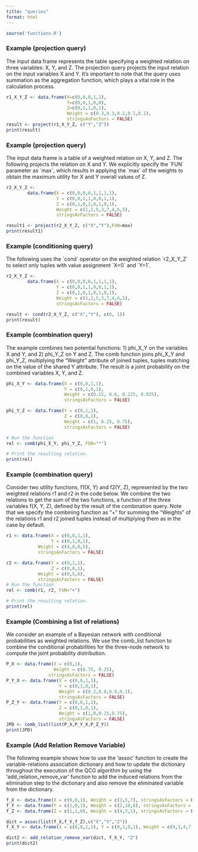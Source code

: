 ```yaml
---
title: "queries"
format: html
---
```


```r
source('functions.R')
```

### Example (projection query)

The input data frame represents the table specifying a weighted relation on three variables: X, Y, and Z. The projection query projects the input relation on the input variables X and Y. It's important to note that the query uses summation as the aggregation function, which plays a vital role in the calculation process.

```r
r1_X_Y_Z <- data.frame(X=c(0,0,0,1,1),
                       Y=c(0,0,1,0,0),
                       Z=c(0,1,1,0,1),
                       Weight = c(0.3,0.3,0.2,0.1,0.1),
                       stringsAsFactors = FALSE)
result <- project(r1_X_Y_Z, c("Y","Z"))
print(result)
```

### Example (projection query)

The input data frame is a table of a weighted relation on X, Y, and Z. The following projects the relation on X and Y. We explicitly specify the \`FUN\` parameter as \`max\`, which results in applying the \`max\` of the weights to obtain the maximum utility for X and Y overall values of Z.

```r
r2_X_Y_Z <-
        data.frame(X = c(0,0,0,0,1,1,1,1),
                   Y = c(0,0,1,1,0,0,1,1),
                   Z = c(0,1,0,1,0,1,0,1),
                   Weight = c(1,2,5,3,7,4,6,5),
                   stringsAsFactors = FALSE)

result1 <- project(r2_X_Y_Z, c("X","Y"),FUN=max)
print(result1)
```

### Example (conditioning query)

The following uses the \`cond\` operator on the weighted relation \`r2_X_Y_Z\` to select only tuples with value assignment \`X=0\` and \`Y=1\`.

```r
r2_X_Y_Z <-
        data.frame(X = c(0,0,0,0,1,1,1,1),
                   Y = c(0,0,1,1,0,0,1,1),
                   Z = c(0,1,0,1,0,1,0,1),
                   Weight = c(1,2,5,3,7,4,6,5),
                   stringsAsFactors = FALSE)

result <- cond(r2_X_Y_Z, c("X","Y"), c(0, 1))
print(result)
```

### Example (combination query)

The example combines two potential functions: 1) phi_X_Y on the variables X and Y, and 2) phi_Y_Z on Y and Z. The comb function joins phi_X_Y and phi_Y_Z, multiplying the "Weight" attribute of joined tuples, tuples matching on the value of the shared Y attribute. The result is a joint probability on the combined variables X, Y, and Z.

```r
phi_X_Y <- data.frame(X = c(0,0,1,1),
                      Y = c(0,1,0,1),
                      Weight = c(0.15, 0.6, 0.225, 0.025),
                      stringsAsFactors = FALSE)

phi_Y_Z <- data.frame(Y = c(0,1,1),
                      Z = c(0,0,1),
                      Weight = c(1, 0.25, 0.75),
                      stringsAsFactors = FALSE)

# Run the function
rel <- comb(phi_X_Y, phi_Y_Z, FUN="*")

# Print the resulting relation.
print(rel)
```

### Example (combination query)

Consider two utility functions, f1(X, Y) and f2(Y, Z), represented by the two weighted relations r1 and r2 in the code below. We combine the two relations to get the sum of the two functions, a function of the three variables f(X, Y, Z), defined by the result of the combination query. Note that we specify the combining function as "+" for summing the "Weights" of the relations r1 and r2 joined tuples instead of multiplying them as in the case by default.

```r
r1 <- data.frame(X = c(0,0,1,1),
                 Y = c(0,1,0,1),
            Weight = c(4,8,0,5),
            stringsAsFactors = FALSE)

r2 <- data.frame(Y = c(0,1,1),
                 Z = c(0,0,1),
            Weight = c(0,5,6),
            stringsAsFactors = FALSE) 
# Run the function
rel <- comb(r1, r2, FUN="+")

# Print the resulting relation.
print(rel)
```

### Example (Combining a list of relations)

We consider an example of a Bayesian network with conditional probabilities as weighted relations. We use the comb_list function to combine the conditional probabilities for the three-node network to compute the joint probability distribution.

```r
P_X <- data.frame(X = c(0,1),
                  Weight = c(0.75, 0.25),
                stringsAsFactors = FALSE)
P_Y_X <- data.frame(X = c(0,0,1,1),
                    Y = c(0,1,0,1),
                    Weight = c(0.2,0.8,0.9,0.1),
                    stringsAsFactors = FALSE)
P_Z_Y <- data.frame(Y = c(0,0,1,1),
                    Z = c(0,1,0,1),
                    Weight = c(1,0,0.25,0.75),
                    stringsAsFactors = FALSE)
JPD <- comb_list(list(P_X,P_Y_X,P_Z_Y))
print(JPD)
```

### Example (Add Relation Remove Variable) 

The following example shows how to use the 'assoc' function to create the variable-relations association dictionary and how to update the dictionary throughout the execution of the QCG algorithm by using the 'add_relation_remove_var' function to add the induced relations from the elimination step to the dictionary and also remove the eliminated variable from the dictionary.

```r
f_X <- data.frame(X = c(0,0,1), Weight = c(3,5,7), stringsAsFactors = FALSE)
f_Y <- data.frame(Y = c(1,0,1), Weight = c(2,10,6), stringsAsFactors = FALSE)
f_Z <- data.frame(Z = c(1,1,0), Weight = c(4,3,1), stringsAsFactors = FALSE)

dict = assoc(list(f_X,f_Y,f_Z),c("X","Y","Z"))
f_X_Y <- data.frame(X = c(0,0,1,1), Y = c(0,1,0,1), Weight = c(9,3,4,7), stringsAsFactors = FALSE)

dict2 <- add_relation_remove_var(dict, f_X_Y, "Z")
print(dict2)
```
